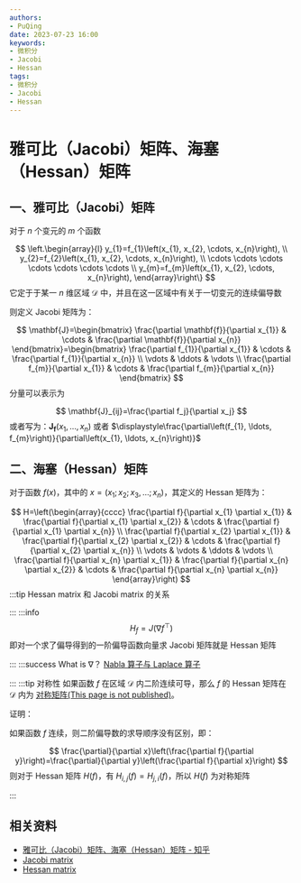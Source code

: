```yaml
---
authors:
- PuQing
date: 2023-07-23 16:00
keywords:
- 微积分
- Jacobi
- Hessan
tags:
- 微积分
- Jacobi
- Hessan
---
```

# 雅可比（Jacobi）矩阵、海塞（Hessan）矩阵

## 一、雅可比（Jacobi）矩阵

对于 $n$ 个变元的 $m$ 个函数

$$
\left.\begin{array}{l}
y_{1}=f_{1}\left(x_{1}, x_{2}, \cdots, x_{n}\right), \\
y_{2}=f_{2}\left(x_{1}, x_{2}, \cdots, x_{n}\right), \\
\cdots \cdots \cdots \cdots \cdots \cdots \cdots \\
y_{m}=f_{m}\left(x_{1}, x_{2}, \cdots, x_{n}\right),
\end{array}\right\}
$$
它定于于某一 $n$ 维区域 $\mathcal{D}$ 中，并且在这一区域中有关于一切变元的连续偏导数


<!--truncate-->
则定义 $\mathrm{Jacobi}$ 矩阵为：

$$
\mathbf{J}=\begin{bmatrix}
\frac{\partial \mathbf{f}}{\partial x_{1}} & \cdots & \frac{\partial \mathbf{f}}{\partial x_{n}}
\end{bmatrix}=\begin{bmatrix}
\frac{\partial f_{1}}{\partial x_{1}} & \cdots & \frac{\partial f_{1}}{\partial x_{n}} \\
\vdots & \ddots & \vdots \\
\frac{\partial f_{m}}{\partial x_{1}} & \cdots & \frac{\partial f_{m}}{\partial x_{n}}
\end{bmatrix}
$$
分量可以表示为

$$
\mathbf{J}_{ij}=\frac{\partial f_j}{\partial x_j}
$$
或者写为：$\mathbf{J}_{\mathbf{f}}\left(x_{1}, \ldots, x_{n}\right)$ 或者 $\displaystyle\frac{\partial\left(f_{1}, \ldots, f_{m}\right)}{\partial\left(x_{1}, \ldots, x_{n}\right)}$

## 二、海塞（Hessan）矩阵

对于函数 $f(x)$，其中的 $x=\left(x_{1} ; x_{2} ; x_{3}, \ldots ; x_{n}\right)$，其定义的 $\mathrm{Hessan}$ 矩阵为：

$$
H=\left(\begin{array}{cccc}
\frac{\partial f}{\partial x_{1} \partial x_{1}} & \frac{\partial f}{\partial x_{1} \partial x_{2}} & \cdots & \frac{\partial f}{\partial x_{1} \partial x_{n}} \\
\frac{\partial f}{\partial x_{2} \partial x_{1}} & \frac{\partial f}{\partial x_{2} \partial x_{2}} & \cdots & \frac{\partial f}{\partial x_{2} \partial x_{n}} \\
\vdots & \vdots & \ddots & \vdots \\
\frac{\partial f}{\partial x_{n} \partial x_{1}} & \frac{\partial f}{\partial x_{n} \partial x_{2}} & \cdots & \frac{\partial f}{\partial x_{n} \partial x_{n}}
\end{array}\right)
$$
:::tip $\mathrm{Hessan\ matrix}$ 和 $\mathrm{Jacobi\ matrix}$ 的关系

:::
:::info
$$
H_f = J(\nabla f^\top)
$$
即对一个求了偏导得到的一阶偏导函数向量求 $\mathrm{Jacobi}$ 矩阵就是 $\mathrm{Hessan}$ 矩阵


:::
:::success What is $\nabla$？
[Nabla 算子与 Laplace 算子](./7edbed51)

:::
:::tip 对称性
如果函数 $f$ 在区域 $\mathcal{D}$ 内二阶连续可导，那么 $f$ 的 $\mathrm{Hessan}$ 矩阵在 $\mathcal{D}$ 内为 [对称矩阵(This page is not published)](./404)。

证明：

如果函数 $f$ 连续，则二阶偏导数的求导顺序没有区别，即：

$$
\frac{\partial}{\partial x}\left(\frac{\partial f}{\partial y}\right)=\frac{\partial}{\partial y}\left(\frac{\partial f}{\partial x}\right)
$$
则对于 $\mathrm{Hessan}$ 矩阵 $H(f)$，有 $H_{i,j}(f)=H_{j,i}(f)$，所以 $H(f)$ 为对称矩阵

:::
## 相关资料

- [雅可比（Jacobi）矩阵、海塞（Hessan）矩阵 - 知乎](https://zhuanlan.zhihu.com/p/165935032)
- [Jacobi matrix](https://zh.wikipedia.org/wiki/%E9%9B%85%E5%8F%AF%E6%AF%94%E7%9F%A9%E9%98%B5)
- [Hessan matrix](https://zh.wikipedia.org/wiki/%E9%BB%91%E5%A1%9E%E7%9F%A9%E9%99%A3)
